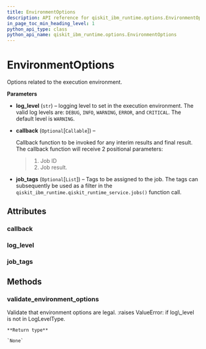 ```yaml
---
title: EnvironmentOptions
description: API reference for qiskit_ibm_runtime.options.EnvironmentOptions
in_page_toc_min_heading_level: 1
python_api_type: class
python_api_name: qiskit_ibm_runtime.options.EnvironmentOptions
---
```


# EnvironmentOptions

<Class id="qiskit_ibm_runtime.options.EnvironmentOptions" isDedicatedPage={true} github="https://github.com/Qiskit/qiskit-ibm-runtime/tree/stable/0.20/qiskit_ibm_runtime/options/environment_options.py#L27-L62" signature="EnvironmentOptions(log_level='WARNING', callback=None, job_tags=<factory>)">
  Options related to the execution environment.

  **Parameters**

  *   **log\_level** (`str`) – logging level to set in the execution environment. The valid log levels are: `DEBUG`, `INFO`, `WARNING`, `ERROR`, and `CRITICAL`. The default level is `WARNING`.

  *   **callback** (`Optional`\[`Callable`]) –

      Callback function to be invoked for any interim results and final result. The callback function will receive 2 positional parameters:

      > 1.  Job ID
      > 2.  Job result.

  *   **job\_tags** (`Optional`\[`List`]) – Tags to be assigned to the job. The tags can subsequently be used as a filter in the `qiskit_ibm_runtime.qiskit_runtime_service.jobs()` function call.

  ## Attributes

  ### callback

  <Attribute id="qiskit_ibm_runtime.options.EnvironmentOptions.callback" name="callback" attributeTypeHint="Callable | None" attributeValue="None" />

  ### log\_level

  <Attribute id="qiskit_ibm_runtime.options.EnvironmentOptions.log_level" name="log_level" attributeTypeHint="str" attributeValue="'WARNING'" />

  ### job\_tags

  <Attribute id="qiskit_ibm_runtime.options.EnvironmentOptions.job_tags" name="job_tags" attributeTypeHint="List | None" />

  ## Methods

  ### validate\_environment\_options

  <Function id="qiskit_ibm_runtime.options.EnvironmentOptions.validate_environment_options" name="validate_environment_options" github="https://github.com/Qiskit/qiskit-ibm-runtime/tree/stable/0.20/qiskit_ibm_runtime/options/environment_options.py#L51-L62" signature="static validate_environment_options(environment_options)">
    Validate that environment options are legal. :raises ValueError: if log\_level is not in LogLevelType.

    **Return type**

    `None`
  </Function>
</Class>

